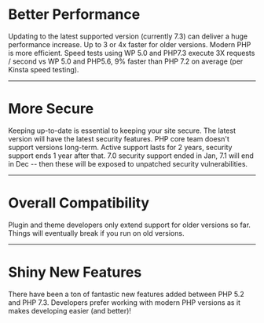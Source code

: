 
# Better Performance

<Notes>
    Updating to the latest supported version (currently 7.3) can deliver a huge performance increase.
    Up to 3 or 4x faster for older versions.
    Modern PHP is more efficient.
    Speed tests using WP 5.0 and PHP7.3 execute 3X requests / second vs WP 5.0 and PHP5.6, 9% faster than PHP 7.2 on average (per Kinsta speed testing). 
</Notes>

---

# More Secure

<Notes>
    Keeping up-to-date is essential to keeping your site secure.
    The latest version will have the latest security features.
    PHP core team doesn't support versions long-term.
    Active support lasts for 2 years, security support ends 1 year after that.
    7.0 security support ended in Jan, 7.1 will end in Dec -- then these will be exposed to unpatched security vulnerabilities.
</Notes>

---

# Overall Compatibility

<Notes>
    Plugin and theme developers only extend support for older versions so far.
    Things will eventually break if you run on old versions.
</Notes>

--- 

# Shiny New Features

<Notes>
    There have been a ton of fantastic new features added between PHP 5.2 and PHP 7.3.
    Developers prefer working with modern PHP versions as it makes developing easier (and better)!
</Notes>
